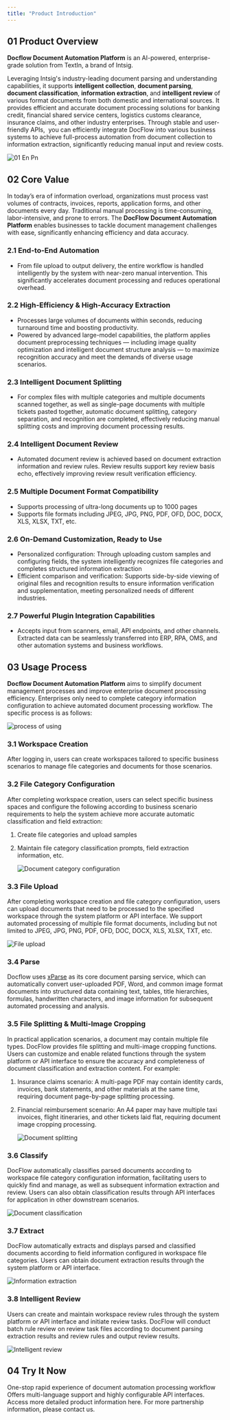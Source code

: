```yaml
---
title: "Product Introduction"
---
```


## 01 Product Overview

**Docflow Document Automation Platform** is an AI-powered, enterprise-grade solution from TextIn, a brand of Intsig.

Leveraging Intsig's industry-leading document parsing and understanding capabilities, it supports **intelligent collection**, **document parsing**, **document classification**, **information extraction**, and **intelligent review** of various format documents from both domestic and international sources. It provides efficient and accurate document processing solutions for banking credit, financial shared service centers, logistics customs clearance, insurance claims, and other industry enterprises. Through stable and user-friendly APIs,  you can efficiently integrate DocFlow into various business systems to achieve full-process automation from document collection to information extraction, significantly reducing manual input and review costs.

![01 En Pn](../images/01-en.png)

## 02 Core Value

In today’s era of information overload, organizations must process vast volumes of contracts, invoices, reports, application forms, and other documents every day. Traditional manual processing is time-consuming, labor-intensive, and prone to errors. The **DocFlow Document Automation Platform** enables businesses to tackle document management challenges with ease, significantly enhancing efficiency and data accuracy.

### 2.1 **End-to-End Automation**

- From file upload to output delivery, the entire workflow is handled intelligently by the system with near-zero manual intervention. This significantly accelerates document processing and reduces operational overhead.

### 2.2 **High-Efficiency & High-Accuracy Extraction**

- Processes large volumes of documents within seconds, reducing turnaround time and boosting productivity.
- Powered by advanced large-model capabilities, the platform applies document preprocessing techniques — including image quality optimization and intelligent document structure analysis — to maximize recognition accuracy and meet the demands of diverse usage scenarios.

### 2.3 Intelligent Document Splitting

- For complex files with multiple categories and multiple documents scanned together, as well as single-page documents with multiple tickets pasted together, automatic document splitting, category separation, and recognition are completed, effectively reducing manual splitting costs and improving document processing results.

### 2.4 Intelligent Document Review

- Automated document review is achieved based on document extraction information and review rules. Review results support key review basis echo, effectively improving review result verification efficiency.

### 2.5 Multiple Document Format Compatibility

- Supports processing of ultra-long documents up to 1000 pages
- Supports file formats including JPEG, JPG, PNG, PDF, OFD, DOC, DOCX, XLS, XLSX, TXT,  etc.

### 2.6 On-Demand Customization, Ready to Use

- Personalized configuration: Through uploading custom samples and configuring fields, the system intelligently recognizes file categories and completes structured information extraction
- Efficient comparison and verification: Supports side-by-side viewing of original files and recognition results to ensure information verification and supplementation, meeting personalized needs of different industries.

### 2.7 Powerful Plugin Integration Capabilities

- Accepts input from scanners, email, API endpoints, and other channels. Extracted data can be seamlessly transferred into ERP, RPA, OMS, and other automation systems and business workflows.

## 03 Usage Process

**Docflow Document Automation Platform** aims to simplify document management processes and improve enterprise document processing efficiency. Enterprises only need to complete category information configuration to achieve automated document processing workflow. The specific process is as follows:

![process of using](../images/02-en.png)

### 3.1 Workspace Creation

After logging in, users can create workspaces tailored to specific business scenarios to manage file categories and documents for those scenarios.

### 3.2 File Category Configuration

After completing workspace creation, users can select specific business spaces and configure the following according to business scenario requirements to help the system achieve more accurate automatic classification and field extraction:

1. Create file categories and upload samples
2. Maintain file category classification prompts, field extraction information, etc.

   ![Document category configuration](../images/03-en.png)

### 3.3 File Upload

After completing workspace creation and file category configuration, users can upload documents that need to be processed to the specified workspace through the system platform or API interface. We support automated processing of multiple file format documents, including but not limited to JPEG, JPG, PNG, PDF, OFD, DOC, DOCX, XLS, XLSX, TXT, etc.

![File upload](../images/04-en.png)

### 3.4 Parse

Docflow uses [xParse](https://textin.ai/market/detail/pdf_to_markdown) as its core document parsing service, which can automatically convert user-uploaded PDF, Word, and common image format documents into structured data containing text, tables, title hierarchies, formulas, handwritten characters, and image information for subsequent automated processing and analysis.

### 3.5 File Splitting & Multi-Image Cropping

In practical application scenarios, a document may contain multiple file types. DocFlow provides file splitting and multi-image cropping functions. Users can customize and enable related functions through the system platform or API interface to ensure the accuracy and completeness of document classification and extraction content. For example:

1. Insurance claims scenario: A multi-page PDF may contain identity cards, invoices, bank statements, and other materials at the same time, requiring document page-by-page splitting processing.
2. Financial reimbursement scenario: An A4 paper may have multiple taxi invoices, flight itineraries, and other tickets laid flat, requiring document image cropping processing.

   ![Document splitting](../images/05-en.png)

### 3.6 Classify

DocFlow automatically classifies parsed documents according to workspace file category configuration information, facilitating users to quickly find and manage, as well as subsequent information extraction and review. Users can also obtain classification results through API interfaces for application in other downstream scenarios.

![Document classification](../images/06-en.png)

### 3.7 Extract

DocFlow automatically extracts and displays parsed and classified documents according to field information configured in workspace file categories. Users can obtain document extraction results through the system platform or API interface.

![Information extraction](../images/07-en.png)

### 3.8 Intelligent Review

Users can create and maintain workspace review rules through the system platform or API interface and initiate review tasks. DocFlow will conduct batch rule review on review task files according to document parsing extraction results and review rules and output review results.

![Intelligent review](../images/08-en.png)

## 04 Try It Now

<CardGroup cols={2}>
  <Card title="SaaS Platform" icon="sparkles" href="https://docflow.textin.ai/">
    One-stop rapid experience of document automation processing workflow
  </Card>
  <Card title="API" icon="sparkles" href="/api-reference/upload-file">
    Offers multi-language support and highly configurable API interfaces.
  </Card>
  <Card title="Docflow Official Website" icon="sparkles" href="https://textin.ai/product/textin_docflow">
    Access more detailed product information here.
  </Card>
  <Card title="Contact Us" icon="sparkles" href="https://textin.ai/contact?type=27&sub_type=1">
    For more partnership information, please contact us.
  </Card>
</CardGroup>